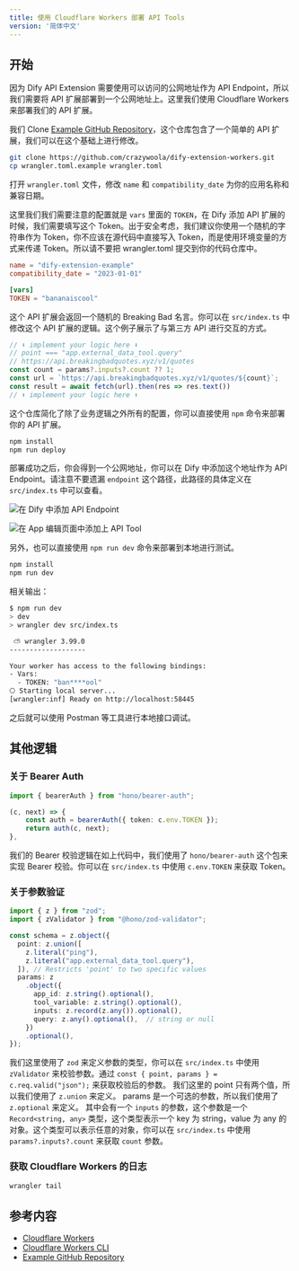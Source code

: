 ```yaml
---
title: 使用 Cloudflare Workers 部署 API Tools
version: '简体中文'
---
```


## 开始

因为 Dify API Extension 需要使用可以访问的公网地址作为 API Endpoint，所以我们需要将 API 扩展部署到一个公网地址上。这里我们使用 Cloudflare Workers 来部署我们的 API 扩展。

我们 Clone [Example GitHub Repository](https://github.com/crazywoola/dify-extension-workers)，这个仓库包含了一个简单的 API 扩展，我们可以在这个基础上进行修改。

```bash
git clone https://github.com/crazywoola/dify-extension-workers.git
cp wrangler.toml.example wrangler.toml
```

打开 `wrangler.toml` 文件，修改 `name` 和 `compatibility_date` 为你的应用名称和兼容日期。

这里我们我们需要注意的配置就是 `vars` 里面的 `TOKEN`，在 Dify 添加 API 扩展的时候，我们需要填写这个 Token。出于安全考虑，我们建议你使用一个随机的字符串作为 Token，你不应该在源代码中直接写入 Token，而是使用环境变量的方式来传递 Token。所以请不要把 wrangler.toml 提交到你的代码仓库中。

```toml
name = "dify-extension-example"
compatibility_date = "2023-01-01"

[vars]
TOKEN = "bananaiscool"
```

这个 API 扩展会返回一个随机的 Breaking Bad 名言。你可以在 `src/index.ts` 中修改这个 API 扩展的逻辑。这个例子展示了与第三方 API 进行交互的方式。

```typescript
// ⬇️ implement your logic here ⬇️
// point === "app.external_data_tool.query"
// https://api.breakingbadquotes.xyz/v1/quotes
const count = params?.inputs?.count ?? 1;
const url = `https://api.breakingbadquotes.xyz/v1/quotes/${count}`;
const result = await fetch(url).then(res => res.text())
// ⬆️ implement your logic here ⬆️
```

这个仓库简化了除了业务逻辑之外所有的配置，你可以直接使用 `npm` 命令来部署你的 API 扩展。

```bash
npm install
npm run deploy
```

部署成功之后，你会得到一个公网地址，你可以在 Dify 中添加这个地址作为 API Endpoint。请注意不要遗漏 `endpoint` 这个路径，此路径的具体定义在 `src/index.ts` 中可以查看。

![在 Dify 中添加 API Endpoint](https://assets-docs.dify.ai/dify-enterprise-mintlify/zh_CN/guides/extension/api-based-extension/9433a486a441713ade6270e9dc6c0544.png)

![在 App 编辑页面中添加上 API Tool](https://assets-docs.dify.ai/dify-enterprise-mintlify/zh_CN/guides/extension/api-based-extension/72c285e58ec136a1a9a66f61b4b41ca1.png)

另外，也可以直接使用 `npm run dev` 命令来部署到本地进行测试。

```bash
npm install
npm run dev
```

相关输出：

```bash
$ npm run dev
> dev
> wrangler dev src/index.ts

 ⛅️ wrangler 3.99.0
-------------------

Your worker has access to the following bindings:
- Vars:
  - TOKEN: "ban****ool"
⎔ Starting local server...
[wrangler:inf] Ready on http://localhost:58445
```

之后就可以使用 Postman 等工具进行本地接口调试。

## 其他逻辑

### 关于 Bearer Auth

```typescript
import { bearerAuth } from "hono/bearer-auth";

(c, next) => {
    const auth = bearerAuth({ token: c.env.TOKEN });
    return auth(c, next);
},
```

我们的 Bearer 校验逻辑在如上代码中，我们使用了 `hono/bearer-auth` 这个包来实现 Bearer 校验。你可以在 `src/index.ts` 中使用 `c.env.TOKEN` 来获取 Token。

### 关于参数验证

```typescript
import { z } from "zod";
import { zValidator } from "@hono/zod-validator";

const schema = z.object({
  point: z.union([
    z.literal("ping"),
    z.literal("app.external_data_tool.query"),
  ]), // Restricts 'point' to two specific values
  params: z
    .object({
      app_id: z.string().optional(),
      tool_variable: z.string().optional(),
      inputs: z.record(z.any()).optional(),
      query: z.any().optional(),  // string or null
    })
    .optional(),
});

```

我们这里使用了 `zod` 来定义参数的类型，你可以在 `src/index.ts` 中使用 `zValidator` 来校验参数。通过 `const { point, params } = c.req.valid("json");` 来获取校验后的参数。 我们这里的 point 只有两个值，所以我们使用了 `z.union` 来定义。 params 是一个可选的参数，所以我们使用了 `z.optional` 来定义。 其中会有一个 `inputs` 的参数，这个参数是一个 `Record<string, any>` 类型，这个类型表示一个 key 为 string，value 为 any 的对象。这个类型可以表示任意的对象，你可以在 `src/index.ts` 中使用 `params?.inputs?.count` 来获取 `count` 参数。

### 获取 Cloudflare Workers 的日志

```bash
wrangler tail
```

## 参考内容

* [Cloudflare Workers](https://workers.cloudflare.com/)
* [Cloudflare Workers CLI](https://developers.cloudflare.com/workers/cli-wrangler/install-update)
* [Example GitHub Repository](https://github.com/crazywoola/dify-extension-workers)
